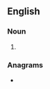 ==English==

===Noun===
{{head|en|noun plural form}}

# {{plural of|egret|lang=en}}

===Anagrams===
* {{anagrams|en|a=eegrst|Geters|Steger|Strege|greets|regest|regets}}
